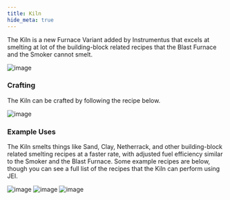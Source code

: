 ```yaml
---
title: Kiln
hide_meta: true
---
```


The Kiln is a new Furnace Variant added by Instrumentus that excels at smelting at lot of the building-block related recipes that the Blast Furnace and the Smoker cannot smelt.

![image](https://github.com/user-attachments/assets/11f4dbc0-3cfb-44c2-858c-87089830fc30)

### Crafting

The Kiln can be crafted by following the recipe below.

![image](https://github.com/user-attachments/assets/cfe9dc78-d513-4451-b6ed-3dc44c2dc54c)

### Example Uses

The Kiln smelts things like Sand, Clay, Netherrack, and other building-block related smelting recipes at a faster rate, with adjusted fuel efficiency similar to the Smoker and the Blast Furnace. Some example recipes are below, though you can see a full list of the recipes that the Kiln can perform using JEI.

![image](https://github.com/user-attachments/assets/ee158f85-1a50-49c2-b635-aadd67d48174)
![image](https://github.com/user-attachments/assets/17598bd2-77c7-495f-bf90-deec2ffe0446)
![image](https://github.com/user-attachments/assets/d33cdd41-432e-4f1e-b7e8-b2f8926db44b)




